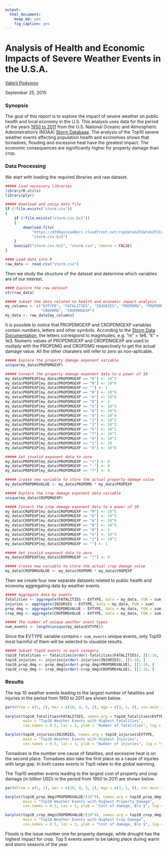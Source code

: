 ```yaml
---
output: 
  html_document:
    keep_md: yes
    fig_caption: yes
---
```


# Analysis of Health and Economic Impacts of Severe Weather Events in the U.S.A.

[Valerii Podymov](vapodymov@gmail.com)

September 25, 2015

### Synopsis

The goal of this report is to explore the impact of severe weather on public health and local economy in the U.S. This analysis uses data for the period of the years [1950 to 2011](https://d396qusza40orc.cloudfront.net/repdata%2Fdata%2FStormData.csv.bz2) from the U.S. National Oceanic and Atmospheric Administration's (NOAA) [Storm Database](http://www.ncdc.noaa.gov/stormevents/). The analysis of the Top10 severe weather events affecting population health and economies shows that tornadoes, flooding and excessive heat have the greatest impact. The economic consequences are significantly higher for property damage than crop.

### Data Processing

We start with loading the required libraries and raw dataset.

```r
##### Load necessary libraries
library(R.utils)
library(plyr)
```


```r
##### Download and unzip data file
if (!file.exists("storm.csv")) 
{
    if (!file.exists("storm.csv.bz2")) 
    {
        download.file(
            "https://d396qusza40orc.cloudfront.net/repdata%2Fdata%2FStormData.csv.bz2", 
            "storm.csv.bz2")
    }
    bunzip2("storm.csv.bz2", "storm.csv", remove = FALSE)
}
```


```r
#### Load data into R
raw_data <- read.csv("storm.csv")
```


Then we study the structure of the dataset and determine which variables are of our interest.

```r
#### Explore the raw dataset 
str(raw_data)
```


```r
##### Subset the data related to health and economic impact analysis
my_columns <- c("EVTYPE", "FATALITIES", "INJURIES", "PROPDMG", "PROPDMGEXP", 
                "CROPDMG", "CROPDMGEXP")
my_data <- raw_data[my_columns]
```

It is possible to notice that PROPDMGEXP and CROPDMGEXP variables contain numbers, letters and other symbols. According to the [Storm Data Documentation](https://d396qusza40orc.cloudfront.net/repdata%2Fpeer2_doc%2Fpd01016005curr.pdf), the letters correspond to magnitudes, e.g. "m" = 1e6, "k" = 1e3. Numeric values of PROPDMGEXP and CROPDMGEXP are used to multiply with the PROPDMG and CROPDMG respectively to get the actual damage value. All the other charaters will refer to zero as non-aplicable.

```r
##### Explore the property damage exponent variable
unique(my_data$PROPDMGEXP)
```


```r
##### Convert the property damage exponent data to a power of 10
my_data$PROPEXP[my_data$PROPDMGEXP == "K"] <- 10^3
my_data$PROPEXP[my_data$PROPDMGEXP == "M"] <- 10^6
my_data$PROPEXP[my_data$PROPDMGEXP == ""] <- 1
my_data$PROPEXP[my_data$PROPDMGEXP == "B"] <- 10^9
my_data$PROPEXP[my_data$PROPDMGEXP == "m"] <- 10^6
my_data$PROPEXP[my_data$PROPDMGEXP == "0"] <- 1
my_data$PROPEXP[my_data$PROPDMGEXP == "5"] <- 10^5
my_data$PROPEXP[my_data$PROPDMGEXP == "6"] <- 10^6
my_data$PROPEXP[my_data$PROPDMGEXP == "4"] <- 10^4
my_data$PROPEXP[my_data$PROPDMGEXP == "2"] <- 10^2
my_data$PROPEXP[my_data$PROPDMGEXP == "3"] <- 10^3
my_data$PROPEXP[my_data$PROPDMGEXP == "h"] <- 10^2
my_data$PROPEXP[my_data$PROPDMGEXP == "7"] <- 10^7
my_data$PROPEXP[my_data$PROPDMGEXP == "H"] <- 10^2
my_data$PROPEXP[my_data$PROPDMGEXP == "1"] <- 10
my_data$PROPEXP[my_data$PROPDMGEXP == "8"] <- 10^8
```


```r
##### Set invalid exponent data to zero
my_data$PROPEXP[my_data$PROPDMGEXP == "+"] <- 0
my_data$PROPEXP[my_data$PROPDMGEXP == "-"] <- 0
my_data$PROPEXP[my_data$PROPDMGEXP == "?"] <- 0
```


```r
##### Create new variable to store the actual property damage value
my_data$PROPDMGVALUE <- my_data$PROPDMG * my_data$PROPEXP
```


```r
##### Explore the crop damage exponent data variable
unique(my_data$CROPDMGEXP)
```


```r
##### Convert the crop damage exponent data to a power of 10
my_data$CROPEXP[my_data$CROPDMGEXP == "M"] <- 10^6
my_data$CROPEXP[my_data$CROPDMGEXP == "K"] <- 10^3
my_data$CROPEXP[my_data$CROPDMGEXP == "m"] <- 10^6
my_data$CROPEXP[my_data$CROPDMGEXP == "B"] <- 10^9
my_data$CROPEXP[my_data$CROPDMGEXP == "0"] <- 1
my_data$CROPEXP[my_data$CROPDMGEXP == "k"] <- 10^3
my_data$CROPEXP[my_data$CROPDMGEXP == "2"] <- 10^2
my_data$CROPEXP[my_data$CROPDMGEXP == ""] <- 1
```


```r
##### Set invalid exponent data to zero
my_data$CROPEXP[my_data$CROPDMGEXP == "?"] <- 0
```


```r
##### Create new variable to store the actual crop damage value
my_data$CROPDMGVALUE <- my_data$CROPDMG * my_data$CROPEXP
```

Then we create four new separate datasets related to public health and economy aggregating data by weather events. 

```r
##### Aggregate data by events
fatalities <- aggregate(FATALITIES ~ EVTYPE, data = my_data, FUN = sum)
injuries <- aggregate(INJURIES ~ EVTYPE, data = my_data, FUN = sum)
prop_dmg <- aggregate(PROPDMGVALUE ~ EVTYPE, data = my_data, FUN = sum)
crop_dmg <- aggregate(CROPDMGVALUE ~ EVTYPE, data = my_data, FUN = sum)
```


```r
##### The number of unique weather event types
num_events <- length(unique(my_data$EVTYPE))
```

Since the EVTYPE variable contains `r num_events` unique events, only Top10 most harmful of them will be selected to visualize results. 

```r
##### Subset Top10 events in each category
top10_fatalities <- fatalities[order(-fatalities$FATALITIES), ][1:10, ]
top10_injuries <- injuries[order(-injuries$INJURIES), ][1:10, ]
top10_prop_dmg <- prop_dmg[order(-prop_dmg$PROPDMGVALUE), ][1:10, ]
top10_crop_dmg <- crop_dmg[order(-crop_dmg$CROPDMGVALUE), ][1:10, ]
```

### Results

The top 10 weather events leading to the largest number of fatalities and injuries in the period from 1950 to 2011 are shown below.

```r
par(mfrow = c(1, 2), mar = c(10, 4, 3, 2), mgp = c(3, 1, 0), cex.main = 0.8)
    
barplot(top10_fatalities$FATALITIES, names.arg = top10_fatalities$EVTYPE, 
        main = "Top10 Weather Events with Highest Fatalities", 
        cex.names = 0.5, las = 3, ylab = "Number of fatalities", log = "y")

barplot(top10_injuries$INJURIES, names.arg = top10_injuries$EVTYPE, 
        main = "Top10 Weather Events with Highest Injuries", 
        cex.names = 0.5, las = 3, ylab = "Number of injuries", log = "y")
```

Tornadoes is the number one cause of fatalities, and excessive heat is on the second place. Tornadoes also take the first place as a cause of injuries with large gap. In both cases events in Top5 relate to the global warming. 

The Top10 weather events leading to the largest cost of property and crop damage (in billion USD) in the period from 1950 to 2011 are shown below.

```r
par(mfrow = c(1, 2), mar = c(10, 4, 3, 2), mgp = c(3, 1, 0), cex.main = 0.7)

barplot(top10_prop_dmg$PROPDMGVALUE/(10^9), names.arg = top10_prop_dmg$EVTYPE, 
        main = "Top10 Weather Events with Highest Property Damage", 
        cex.names = 0.5, las = 3, ylab = "Cost of damage, Bln $", log = "y")

barplot(top10_crop_dmg$CROPDMGVALUE/(10^9), names.arg = top10_crop_dmg$EVTYPE, 
        main = "Top10 Weather Events with Highest Crop Damage", 
        cex.names = 0.5, las = 3, ylab = "Cost of damage, Bln $", log = "y")
```

Floods is the issue number one for property damage, while drought has the highest impact for crop. Top 5 events seem to be taking place during warm and storm seasons of the year.